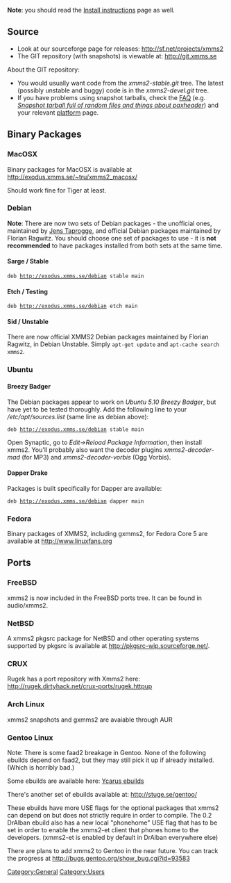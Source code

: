 '''Note''': you should read the [[Install instructions]] page as well.

== Source ==
* Look at our sourceforge page for releases: http://sf.net/projects/xmms2
* The GIT repository (with snapshots) is viewable at: http://git.xmms.se

About the GIT repository:
* You would usually want code from the ''xmms2-stable.git'' tree. The latest (possibly unstable and buggy) code is in the ''xmms2-devel.git'' tree.
* If you have problems using snapshot tarballs, check the [[FAQ]] (e.g. ''[[FAQ#Snapshot_tarball_full_of_random_files_and_things_about_.27paxheader.27 | Snapshot tarball full of random files and things about paxheader]]'') and your relevant [[:Category:Platforms | platform]] page.

== Binary Packages ==

=== MacOSX ===

Binary packages for MacOSX is available at http://exodus.xmms.se/~tru/xmms2_macosx/

Should work fine for Tiger at least.

=== Debian ===
'''Note''': There are now two sets of Debian packages - the unofficial ones, maintained by [[Jens Taprogge]], and official Debian packages maintained by Florian Ragwitz. You should choose one set of packages to use - it is '''not recommended''' to have packages installed from both sets at the same time.

==== Sarge / Stable ====
 deb http://exodus.xmms.se/debian stable main

==== Etch / Testing ====
 deb http://exodus.xmms.se/debian etch main

==== Sid / Unstable ====

There are now official XMMS2 Debian packages maintained by Florian Ragwitz, in Debian Unstable. Simply <code>apt-get update</code> and <code>apt-cache search xmms2</code>.

=== Ubuntu ===
==== Breezy Badger ====
The Debian packages appear to work on ''Ubuntu 5.10 Breezy Badger'', but have yet to be tested thoroughly.
Add the following line to your ''/etc/apt/sources.list'' (same line as debian above):
 deb http://exodus.xmms.se/debian stable main

Open Synaptic, go to ''Edit->Reload Package Information'', then install xmms2.  You'll probably also want the decoder plugins ''xmms2-decoder-mad'' (for MP3) and ''xmms2-decoder-vorbis'' (Ogg Vorbis).

==== Dapper Drake ====
Packages is built specifically for Dapper are available:
 deb http://exodus.xmms.se/debian dapper main

=== Fedora ===

Binary packages of XMMS2, including gxmms2, for Fedora Core 5 are available at [http://www.linuxfans.org/nuke/modules.php?name=Site_Downloads&op=mydown&did=4288 http://www.linuxfans.org]

== Ports ==

=== FreeBSD ===
xmms2 is now included in the FreeBSD ports tree. It can be found in audio/xmms2.

=== NetBSD ===
A xmms2 pkgsrc package for NetBSD and other operating systems supported by pkgsrc is available at http://pkgsrc-wip.sourceforge.net/.

=== CRUX ===
Rugek has a port repository with Xmms2 here: http://rugek.dirtyhack.net/crux-ports/rugek.httpup

=== Arch Linux ===
xmms2 snapshots and gxmms2 are avaiable through AUR

=== Gentoo Linux ===
Note: There is some faad2 breakage in Gentoo. None of the following ebuilds depend on faad2, but they may still pick it up if already installed. (Which is horribly bad.)

Some ebuilds are available here: [http://www.zugaina.org/gentoo/media-sound.html.en Ycarus ebuilds]

There's another set of ebuilds available at: http://stuge.se/gentoo/

These ebuilds have more USE flags for the optional packages that xmms2 can depend on but does not strictly require in order to compile. The 0.2 DrAlban ebuild also has a new local "phonehome" USE flag that has to be set in order to enable the xmms2-et client that phones home to the developers. (xmms2-et is enabled by default in DrAlban everywhere else)

There are plans to add xmms2 to Gentoo in the near future. You can track the progress at http://bugs.gentoo.org/show_bug.cgi?id=93583

[[Category:General]]
[[Category:Users]]